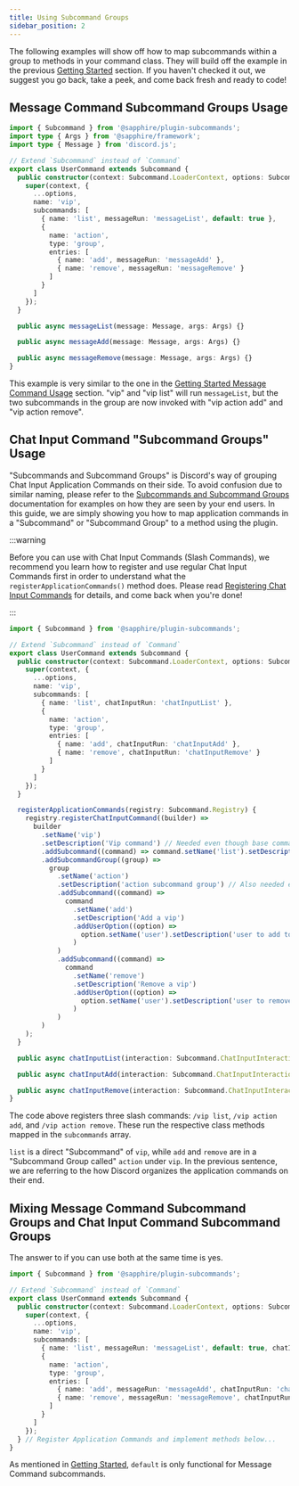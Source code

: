 ```yaml
---
title: Using Subcommand Groups
sidebar_position: 2
---
```


The following examples will show off how to map subcommands within a group to methods in your command class. They will
build off the example in the previous [Getting Started][getting-started] section. If you haven't checked it out, we
suggest you go back, take a peek, and come back fresh and ready to code!

## Message Command Subcommand Groups Usage

```typescript ts2esm2cjs|{8-19,23-27}|{10-21,25-29}
import { Subcommand } from '@sapphire/plugin-subcommands';
import type { Args } from '@sapphire/framework';
import type { Message } from 'discord.js';

// Extend `Subcommand` instead of `Command`
export class UserCommand extends Subcommand {
  public constructor(context: Subcommand.LoaderContext, options: Subcommand.Options) {
    super(context, {
      ...options,
      name: 'vip',
      subcommands: [
        { name: 'list', messageRun: 'messageList', default: true },
        {
          name: 'action',
          type: 'group',
          entries: [
            { name: 'add', messageRun: 'messageAdd' },
            { name: 'remove', messageRun: 'messageRemove' }
          ]
        }
      ]
    });
  }

  public async messageList(message: Message, args: Args) {}

  public async messageAdd(message: Message, args: Args) {}

  public async messageRemove(message: Message, args: Args) {}
}
```

This example is very similar to the one in the [Getting Started Message Command
Usage][getting-started-message-command-usage] section. "vip" and "vip list" will run `messageList`, but the two
subcommands in the group are now invoked with "vip action add" and "vip action remove".

## Chat Input Command "Subcommand Groups" Usage

"Subcommands and Subcommand Groups" is Discord's way of grouping Chat Input Application Commands on their side. To avoid
confusion due to similar naming, please refer to the
[Subcommands and Subcommand Groups](https://discord.com/developers/docs/interactions/application-commands#subcommands-and-subcommand-groups)
documentation for examples on how they are seen by your end users. In this guide, we are simply showing you how to map
application commands in a "Subcommand" or "Subcommand Group" to a method using the plugin.

:::warning

Before you can use with Chat Input Commands (Slash Commands), we recommend you learn how to register and use regular
Chat Input Commands first in order to understand what the `registerApplicationCommands()` method does. Please read
[Registering Chat Input Commands][register] for details, and come back when you're done!

:::

```typescript ts2esm2cjs|{8-19,23-51,53-57}|{9-20,24-52,54-58}
import { Subcommand } from '@sapphire/plugin-subcommands';

// Extend `Subcommand` instead of `Command`
export class UserCommand extends Subcommand {
  public constructor(context: Subcommand.LoaderContext, options: Subcommand.Options) {
    super(context, {
      ...options,
      name: 'vip',
      subcommands: [
        { name: 'list', chatInputRun: 'chatInputList' },
        {
          name: 'action',
          type: 'group',
          entries: [
            { name: 'add', chatInputRun: 'chatInputAdd' },
            { name: 'remove', chatInputRun: 'chatInputRemove' }
          ]
        }
      ]
    });
  }

  registerApplicationCommands(registry: Subcommand.Registry) {
    registry.registerChatInputCommand((builder) =>
      builder
        .setName('vip')
        .setDescription('Vip command') // Needed even though base command isn't displayed to end user
        .addSubcommand((command) => command.setName('list').setDescription('List vips'))
        .addSubcommandGroup((group) =>
          group
            .setName('action')
            .setDescription('action subcommand group') // Also needed even though the group isn't displayed to end user
            .addSubcommand((command) =>
              command
                .setName('add')
                .setDescription('Add a vip')
                .addUserOption((option) =>
                  option.setName('user').setDescription('user to add to vip list').setRequired(true)
                )
            )
            .addSubcommand((command) =>
              command
                .setName('remove')
                .setDescription('Remove a vip')
                .addUserOption((option) =>
                  option.setName('user').setDescription('user to remove from vip list').setRequired(true)
                )
            )
        )
    );
  }

  public async chatInputList(interaction: Subcommand.ChatInputInteraction) {}

  public async chatInputAdd(interaction: Subcommand.ChatInputInteraction) {}

  public async chatInputRemove(interaction: Subcommand.ChatInputInteraction) {}
}
```

The code above registers three slash commands: `/vip list`, `/vip action add`, and `/vip action remove`. These run the
respective class methods mapped in the `subcommands` array.

`list` is a direct "Subcommand" of `vip`, while `add` and `remove` are in a "Subcommand Group called" `action` under
`vip`. In the previous sentence, we are referring to the how Discord organizes the application commands on their end.

## Mixing Message Command Subcommand Groups and Chat Input Command Subcommand Groups

The answer to if you can use both at the same time is yes.

```typescript ts2esm2cjs|{8-19}
import { Subcommand } from '@sapphire/plugin-subcommands';

// Extend `Subcommand` instead of `Command`
export class UserCommand extends Subcommand {
  public constructor(context: Subcommand.LoaderContext, options: Subcommand.Options) {
    super(context, {
      ...options,
      name: 'vip',
      subcommands: [
        { name: 'list', messageRun: 'messageList', default: true, chatInputRun: 'chatInputList' },
        {
          name: 'action',
          type: 'group',
          entries: [
            { name: 'add', messageRun: 'messageAdd', chatInputRun: 'chatInputAdd' },
            { name: 'remove', messageRun: 'messageRemove', chatInputRun: 'chatInputRemove' }
          ]
        }
      ]
    });
  } // Register Application Commands and implement methods below...
}
```

As mentioned in [Getting Started][getting-started], `default` is only functional for Message Command subcommands.

[getting-started]: ./getting-started
[getting-started-message-command-usage]: ./getting-started.mdx#message-command-usage
[register]: ../../commands/application-commands/application-command-registry/registering-chat-input-commands
